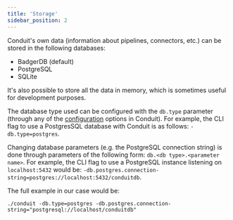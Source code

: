 ```yaml
---
title: 'Storage'
sidebar_position: 2
---
```


Conduit's own data (information about pipelines, connectors, etc.) can be stored
in the following databases:
* BadgerDB (default)
* PostgreSQL
* SQLite

It's also possible to store all the data in memory, which is sometimes useful
for development purposes.

The database type used can be configured with the `db.type` parameter (through
any of the [configuration](/docs/features/configuration) options in Conduit).
For example, the CLI flag to use a PostgresSQL database with Conduit is as
follows: `-db.type=postgres`.

Changing database parameters (e.g. the PostgreSQL connection string) is done
through parameters of the following form: `db.<db type>.<parameter name>`. For
example, the CLI flag to use a PostgreSQL instance listening on `localhost:5432`
would be: `-db.postgres.connection-string=postgres://localhost:5432/conduitdb`.

The full example in our case would be:
```shell
./conduit -db.type=postgres -db.postgres.connection-string="postgresql://localhost/conduitdb"
```
